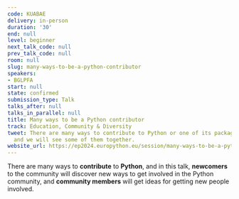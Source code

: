 ```yaml
---
code: KUABAE
delivery: in-person
duration: '30'
end: null
level: beginner
next_talk_code: null
prev_talk_code: null
room: null
slug: many-ways-to-be-a-python-contributor
speakers:
- BGLPFA
start: null
state: confirmed
submission_type: Talk
talks_after: null
talks_in_parallel: null
title: Many ways to be a Python contributor
track: Education, Community & Diversity
tweet: There are many ways to contribute to Python or one of its packages or frameworks,
  and we will see some of them together.
website_url: https://ep2024.europython.eu/session/many-ways-to-be-a-python-contributor
---
```


There are many ways to **contribute** to **Python**, and in this talk, **newcomers** to the community will discover new ways to get involved in the Python community, and **community members** will get ideas for getting new people involved.

